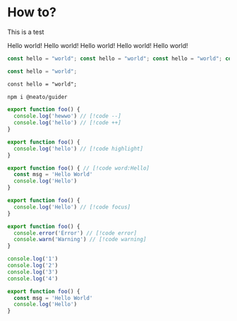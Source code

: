 
# How to?

This is a test

<Callout>
Hello world!
</Callout>
<Callout type="error">
Hello world!
</Callout>
<Callout type="important">
Hello world!
</Callout>
<Callout type="info">
Hello world!
</Callout>
<Callout type="warning">
Hello world!
</Callout>

```ts
const hello = "world"; const hello = "world"; const hello = "world"; const hello = "world"; const hello = "world"; const hello = "world";
```

```ts showLineNumbers
const hello = "world";
```

```txt title="test" showLineNumbers
const hello = "world";
```

```sh npm2yarn
npm i @neato/guider
```

```ts title="div test"
export function foo() {
  console.log('hewwo') // [!code --]
  console.log('hello') // [!code ++]
}
```

```ts title="line highlight test"
export function foo() {
  console.log('hello') // [!code highlight]
}
```

```ts title="word highlight test"
export function foo() { // [!code word:Hello]
  const msg = 'Hello World'
  console.log('Hello')
}
```

```ts title="focus test"
export function foo() {
  console.log('Hello') // [!code focus]
}
```

```ts title="error notation test"
export function foo() {
  console.error('Error') // [!code error]
  console.warn('Warning') // [!code warning]
}
```

```ts {1,3-4} title="line highlight test (meta)"
console.log('1')
console.log('2')
console.log('3')
console.log('4')
```

```ts /Hello/ title="word highlight test (meta)"
export function foo() {
  const msg = 'Hello World'
  console.log('Hello')
}
```
